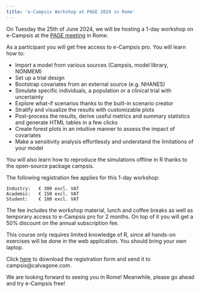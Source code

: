 ```yaml
---
title: 'e-Campsis Workshop at PAGE 2024 in Rome'
---
```


On Tuesday the 25th of June 2024, we will be hosting a 1-day workshop on e-Campsis at the [PAGE meeting](https://www.page-meeting.org/) in Rome. 

As a participant you will get free access to e-Campsis pro. You will learn how to:

-	Import a model from various sources (Campsis, model library, NONMEM) 
-	Set up a trial design
-	Bootstrap covariates from an external source (e.g. NHANES)
-	Simulate specific individuals, a population or a clinical trial with uncertainty
-	Explore what-if scenarios thanks to the built-in scenario creator
-	Stratify and visualize the results with customizable plots 
-	Post-process the results, derive useful metrics and summary statistics and generate HTML tables in a few clicks
-	Create forest plots in an intuitive manner to assess the impact of covariates 
-	Make a sensitivity analysis effortlessly and understand the limitations of your model

You will also learn how to reproduce the simulations offline in R thanks to the open-source package campsis.

The following registration fee applies for this 1-day workshop:

	Industry:   € 300 excl. VAT 
	Academic:   € 150 excl. VAT 
	Student:    € 100 excl. VAT 

The fee includes the workshop material, lunch and coffee breaks as well as temporary access to e-Campsis pro for 2 months.
On top of it you will get a 50% discount on the annual subscription fee.  

This course only requires limited knowledge of R, since all hands-on exercises will be done in the web application. You should bring your own laptop.

Click [here](/images/ecampsis_workshop_PAGE2024.pdf) to download the registration form and send it to campsis@calvagone.com.

We are looking forward to seeing you in Rome! Meanwhile, please go ahead and try e-Campsis free!
